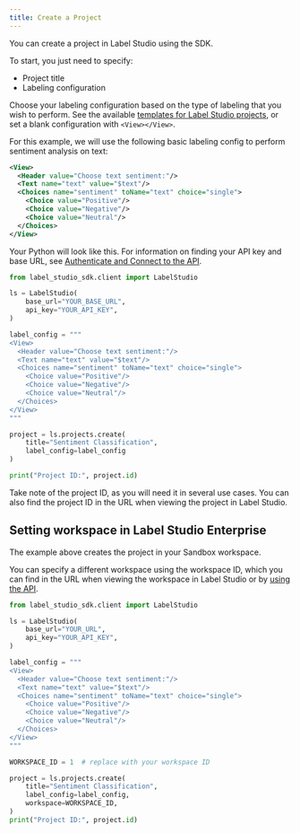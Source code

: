 ```yaml
---
title: Create a Project
---
```


You can create a project in Label Studio using the SDK. 

To start, you just need to specify:

* Project title
* Labeling configuration

Choose your labeling configuration based on the type of labeling that you wish to perform. See the available [templates for Label Studio projects](https://labelstud.io/templates), or set a blank configuration with `<View></View>`.

For this example, we will use the following basic labeling config to perform sentiment analysis on text:

```xml
<View>
  <Header value="Choose text sentiment:"/>
  <Text name="text" value="$text"/>
  <Choices name="sentiment" toName="text" choice="single">
    <Choice value="Positive"/>
    <Choice value="Negative"/>
    <Choice value="Neutral"/>
  </Choices>
</View>
```

Your Python will look like this. For information on finding your API key and base URL, see [Authenticate and Connect to the API](../../api-reference/introduction/getting-started#authenticate-and-connect-to-the-api).

```python
from label_studio_sdk.client import LabelStudio 

ls = LabelStudio(
    base_url="YOUR_BASE_URL",
    api_key="YOUR_API_KEY",
)

label_config = """
<View>
  <Header value="Choose text sentiment:"/>
  <Text name="text" value="$text"/>
  <Choices name="sentiment" toName="text" choice="single">
    <Choice value="Positive"/>
    <Choice value="Negative"/>
    <Choice value="Neutral"/>
  </Choices>
</View>
"""

project = ls.projects.create(
    title="Sentiment Classification",
    label_config=label_config
)

print("Project ID:", project.id)
```

<Tip>Take note of the project ID, as you will need it in several use cases. You can also find the project ID in the URL when viewing the project in Label Studio.</Tip>

## Setting workspace in Label Studio Enterprise

The example above creates the project in your Sandbox workspace. 

You can specify a different workspace using the workspace ID, which you can find in the URL when viewing the workspace in Label Studio or by [using the API](../../api-reference/api-reference/workspaces/list). 

```python
from label_studio_sdk.client import LabelStudio

ls = LabelStudio(
    base_url="YOUR_URL",
    api_key="YOUR_API_KEY",
)

label_config = """
<View>
  <Header value="Choose text sentiment:"/>
  <Text name="text" value="$text"/>
  <Choices name="sentiment" toName="text" choice="single">
    <Choice value="Positive"/>
    <Choice value="Negative"/>
    <Choice value="Neutral"/>
  </Choices>
</View>
"""

WORKSPACE_ID = 1  # replace with your workspace ID

project = ls.projects.create(
    title="Sentiment Classification",
    label_config=label_config,
    workspace=WORKSPACE_ID,
)
print("Project ID:", project.id)
```